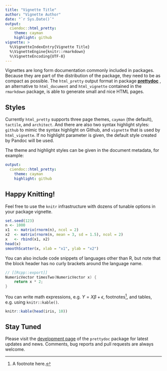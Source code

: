 ```yaml
---
title: "Vignette Title"
author: "Vignette Author"
date: "`r Sys.Date()`"
output:
  ciendoc::html_pretty:
    theme: cayman
    highlight: github
vignette: >
  %\VignetteIndexEntry{Vignette Title}
  %\VignetteEngine{knitr::rmarkdown}
  %\VignetteEncoding{UTF-8}
---
```


Vignettes are long form documentation commonly included in packages. Because
they are part of the distribution of the package, they need to be as compact as
possible. The `html_pretty` output format in package
[**prettydoc**](https://github.com/yixuan/prettydoc/) , an alternative
to `html_document` and `html_vignette` contained in the `rmarkdown` package,
is able to generate small and nice HTML pages.

## Styles

Currently `html_pretty` supports three page themes, `cayman` (the default),
`tactile`, and `architect`. And there are also two syntax highlight styles:
`github` to mimic the syntax highlight on Github, and `vignette` that is used by
`html_vignette`. If no highlight parameter is given, the default style created
by Pandoc will be used.

The theme and highlight styles can be given in the document metadata,
for example:

```yaml
output:
  ciendoc::html_pretty:
    theme: cayman
    highlight: github
```

## Happy Knitting!

Feel free to use the `knitr` infrastructure with dozens of tunable options in
your package vignette.

```r
set.seed(123)
n <- 1000
x1  <- matrix(rnorm(n), ncol = 2)
x2  <- matrix(rnorm(n, mean = 3, sd = 1.5), ncol = 2)
x   <- rbind(x1, x2)
head(x)
smoothScatter(x, xlab = "x1", ylab = "x2")
```

You can also include code snippets of languages other than R, but note that
the block header has no curly brackets around the language name.

```cpp
// [[Rcpp::export]]
NumericVector timesTwo(NumericVector x) {
    return x * 2;
}
```

You can write math expressions, e.g. $Y = X\beta + \epsilon$,
footnotes^[A footnote here.], and tables, e.g. using `knitr::kable()`.

```r
knitr::kable(head(iris, 10))
```

## Stay Tuned

Please visit the [development page](https://github.com/yixuan/prettydoc/) of the 
`prettydoc` package for latest updates and news. Comments, bug reports and
pull requests are always welcome.

